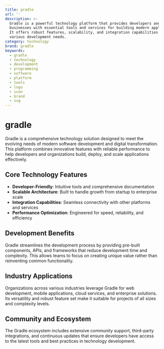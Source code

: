 ```yaml
---
title: gradle
url: ''
description: >-
  Gradle is a powerful technology platform that provides developers and
  businesses with essential tools and services for building modern applications.
  It offers robust features, scalability, and integration capabilities for
  various development needs.
category: technology
brand: gradle
keywords:
  - gradle
  - technology
  - development
  - programming
  - software
  - platform
  - tools
  - logo
  - icon
  - brand
  - svg
---
```


# gradle

Gradle is a comprehensive technology solution designed to meet the evolving needs of modern software development and digital transformation. This platform combines innovative features with reliable performance to help developers and organizations build, deploy, and scale applications effectively.

## Core Technology Features

- **Developer-Friendly**: Intuitive tools and comprehensive documentation
- **Scalable Architecture**: Built to handle growth from startup to enterprise scale
- **Integration Capabilities**: Seamless connectivity with other platforms and services
- **Performance Optimization**: Engineered for speed, reliability, and efficiency

## Development Benefits

Gradle streamlines the development process by providing pre-built components, APIs, and frameworks that reduce development time and complexity. This allows teams to focus on creating unique value rather than reinventing common functionality.

## Industry Applications

Organizations across various industries leverage Gradle for web development, mobile applications, cloud services, and enterprise solutions. Its versatility and robust feature set make it suitable for projects of all sizes and complexity levels.

## Community and Ecosystem

The Gradle ecosystem includes extensive community support, third-party integrations, and continuous updates that ensure developers have access to the latest tools and best practices in technology development.
